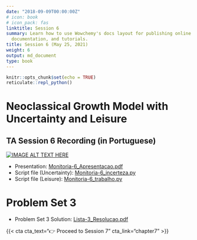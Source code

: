 ```yaml
---
date: "2018-09-09T00:00:00Z"
# icon: book
# icon_pack: fas
linktitle: Session 6
summary: Learn how to use Wowchemy's docs layout for publishing online courses, software
  documentation, and tutorials.
title: Session 6 (May 25, 2021)
weight: 6
output: md_document
type: book
---
```


```r
knitr::opts_chunk$set(echo = TRUE)
reticulate::repl_python()
```

# Neoclassical Growth Model with Uncertainty and Leisure

## TA Session 6 Recording (in Portuguese)

[![IMAGE ALT TEXT HERE](https://img.youtube.com/vi/tQ4EPZqxah0/maxresdefault.jpg)](https://www.youtube.com/watch?v=tQ4EPZqxah0)

- Presentation: [Monitoria-6_Apresentacao.pdf](../Monitoria-6_Apresentacao.pdf)
- Script file (Uncertainty): [Monitoria-6_incerteza.py](../Monitoria-6_incerteza.py)
- Script file (Leisure): [Monitoria-6_trabalho.py](../Monitoria-6_trabalho.py)


# Problem Set 3
- Problem Set 3 Solution: [Lista-3_Resolucao.pdf](../Lista-3_Resolucao.pdf)

{{< cta cta_text="👉 Proceed to Session 7" cta_link="chapter7" >}}
